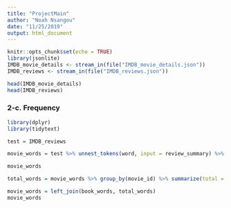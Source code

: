 ```yaml
---
title: "ProjectMain"
author: "Noah Nsangou"
date: "11/25/2019"
output: html_document
---
```


```r
knitr::opts_chunk$set(echo = TRUE)
library(jsonlite)
IMDB_movie_details <- stream_in(file("IMDB_movie_details.json"))
IMDB_reviews <- stream_in(file("IMDB_reviews.json"))
```


```r
head(IMDB_movie_details)
head(IMDB_reviews)
```


### 2-c. Frequency


```r
library(dplyr)
library(tidytext)

test = IMDB_reviews

movie_words = test %>% unnest_tokens(word, input = review_summary) %>% count(movie_id, word, sort = T)

movie_words

total_words = movie_words %>% group_by(movie_id) %>% summarize(total = sum(n))

movie_words = left_join(book_words, total_words)
movie_words
```


